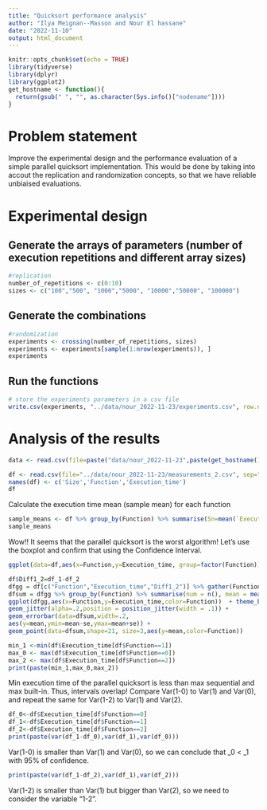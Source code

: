 ```yaml
---
title: "Quicksort performance analysis"
author: "Ilya Meignan--Masson and Nour El hassane"
date: "2022-11-10"
output: html_document
---
```


```r
knitr::opts_chunk$set(echo = TRUE)
library(tidyverse)
library(dplyr)
library(ggplot2)
get_hostname <- function(){
  return(gsub(" ", "", as.character(Sys.info()["nodename"])))
}
```
# Problem statement
Improve the experimental design and the performance evaluation of a simple parallel quicksort implementation. This would be done by taking into accout the replication and randomization concepts, so that we have reliable unbiaised evaluations.

# Experimental design

## Generate the arrays of parameters (number of execution repetitions and different array sizes)
```r
#replication
number_of_repetitions <- c(0:10) 
sizes <- c("100","500", "1000","5000", "10000","50000", "100000")
```
## Generate the combinations
```r
#randomization
experiments <- crossing(number_of_repetitions, sizes)
experiments <- experiments[sample(1:nrow(experiments)), ]
experiments
```
## Run the functions
```r
# store the experiments parameters in a csv file
write.csv(experiments, "../data/nour_2022-11-23/experiments.csv", row.names=FALSE)
```


# Analysis of the results

```r
data <- read.csv(file=paste("data/nour_2022-11-23",paste(get_hostname(),"/measurements.txt", sep=""), sep=""))
```

```r
df <- read.csv(file="../data/nour_2022-11-23/measurements_2.csv", sep=",",header = FALSE)
names(df) <- c('Size','Function','Execution_time')
df
```
Calculate the execution time mean (sample mean) for each function
```r
sample_means <- df %>% group_by(Function) %>% summarise(Sn=mean(`Execution_time`))
sample_means
```
Wow!! It seems that the parallel quicksort is the worst algorithm!
Let's use the boxplot and confirm that using the Confidence Interval.
```r
ggplot(data=df,aes(x=Function,y=Execution_time, group=factor(Function)))+ geom_boxplot() + theme_bw()
```
```r
df$Diff1_2=df_1-df_2 
dfgg = df[c("Function","Execution_time","Diff1_2")] %>% gather(Function, Execution_time)
dfsum = dfgg %>% group_by(Function) %>% summarise(num = n(), mean = mean(Execution_time), sd = sd(Execution_time), se = 2*sd/sqrt(num))
ggplot(dfgg,aes(x=Function,y=Execution_time,color=Function))  + theme_bw() +
geom_jitter(alpha=.2,position = position_jitter(width = .1)) +
geom_errorbar(data=dfsum,width=.2,
aes(y=mean,ymin=mean-se,ymax=mean+se)) +
geom_point(data=dfsum,shape=21, size=3,aes(y=mean,color=Function))
```

```r
min_1 <-min(df$Execution_time[df$Function==1])
max_0 <- max(df$Execution_time[df$Function==0])
max_2 <- max(df$Execution_time[df$Function==2])
print(paste(min_1,max_0,max_2))
```
Min execution time of the parallel quicksort is less than max sequential and max built-in. Thus, intervals overlap!
Compare Var(1-0) to Var(1) and Var(0), and repeat the same for Var(1-2) to Var(1) and Var(2).
```r
df_0<-df$Execution_time[df$Function==0]
df_1<-df$Execution_time[df$Function==1]
df_2<-df$Execution_time[df$Function==2]
print(paste(var(df_1-df_0),var(df_1),var(df_0)))
```
Var(1-0) is smaller than Var(1) and Var(0), so we can conclude that \mu_0 < \mu_1 with 95% of confidence.
```r
print(paste(var(df_1-df_2),var(df_1),var(df_2)))
```
Var(1-2) is smaller than Var(1) but bigger than Var(2), so we need to consider the variable "1-2".
